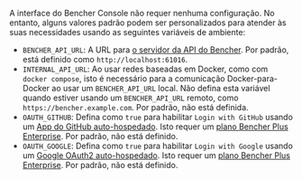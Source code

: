 A interface do Bencher Console não requer nenhuma configuração.
No entanto, alguns valores padrão podem ser personalizados para atender às suas necessidades
usando as seguintes variáveis de ambiente:

- `BENCHER_API_URL`: A URL para [o servidor da API do Bencher][server config].
  Por padrão, está definido como `http://localhost:61016`.
- `INTERNAL_API_URL`: Ao usar redes baseadas em Docker, como com `docker compose`,
  isto é necessário para a comunicação Docker-para-Docker ao usar um `BENCHER_API_URL` local.
  Não defina esta variável quando estiver usando um `BENCHER_API_URL` remoto, como `https://bencher.example.com`.
  Por padrão, não está definida.
- `OAUTH_GITHUB`: Defina como `true` para habilitar `Login with GitHub` usando um [App do GitHub auto-hospedado][github app].
  Isto requer um [plano Bencher Plus Enterprise][bencher plus enterprise]. Por padrão, não está definido.
- `OAUTH_GOOGLE`: Defina como `true` para habilitar `Login with Google` usando um [Google OAuth2 auto-hospedado][google oauth2].
  Isto requer um [plano Bencher Plus Enterprise][bencher plus enterprise]. Por padrão, não está definido.

[server config]: /pt/docs/reference/server-config/
[github app]: /pt/docs/how-to/github-app/
[bencher plus enterprise]: /pricing/?level=enterprise
[google oauth2]: /pt/docs/how-to/google-oauth/
